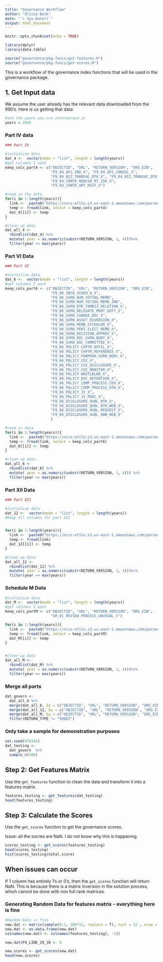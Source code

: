 ```yaml
---
title: "Governance Workflow"
author: "Olivia Beck"
date: "`r Sys.Date()`"
output: html_document
---
```


```r
knitr::opts_chunk$set(echo = TRUE)

library(dplyr)
library(data.table)

source("governance/pkg-funcs/get-features.R")
source("governance/pkg-funcs/get-scores.R")

```

This is a workflow of the governance index functions that will be used in the governance package. 

## 1. Get Input data 

We assume the user already has the relevant data downloaded from the 990's. Here is us getting that data: 

```r
#set the years you are interesteed in
years = 2018

```


### Part IV data 

```r
### Part IV 

#initialize data
dat_4 <-  vector(mode = "list", length = length(years))
#get columns I want 
keep_cols_part4 <- c("OBJECTID", "URL", "RETURN_VERSION", "ORG_EIN", 
                     "F9_04_AFS_IND_X", "F9_04_AFS_CONSOL_X",
                     "F9_04_BIZ_TRANSAC_DTK_X", "F9_04_BIZ_TRANSAC_DTK_FAM_X", "F9_04_BIZ_TRANSAC_DTK_ENTITY_X",
                     "F9_04_CONTR_NONCSH_MT_25K_X", 
                     "F9_04_CONTR_ART_HIST_X")

#read in the data
for(i in 1:length(years)){
  link <-  paste0("https://nccs-efile.s3.us-east-1.amazonaws.com/parsed/F9-P04-T00-REQUIRED-SCHEDULES-", years[i], ".csv")
  temp <- fread(link, select = keep_cols_part4) 
  dat_4[[i]] <- temp
}

#clean up data
dat_all_4 <- 
  rbindlist(dat_4) %>% 
  mutate( year = as.numeric(substr(RETURN_VERSION, 1, 4)))%>% 
  filter(year <= max(years))
```

### Part VI Data

```r
### Part VI 

#initialize data
dat_6 <-  vector(mode = "list", length = length(years))
#get columns I want 
keep_cols_part6 <- c("OBJECTID", "URL", "RETURN_VERSION", "ORG_EIN", 
                     "F9_06_INFO_SCHED_O_X", 
                     "F9_06_GVRN_NUM_VOTING_MEMB",
                     "F9_06_GVRN_NUM_VOTING_MEMB_IND", 
                     "F9_06_GVRN_DTK_FAMBIZ_RELATION_X", 
                     "F9_06_GVRN_DELEGATE_MGMT_DUTY_X",
                     "F9_06_GVRN_CHANGE_DOC_X", 
                     "F9_06_GVRN_ASSET_DIVERSION_X",
                     "F9_06_GVRN_MEMB_STCKHLDR_X", 
                     "F9_06_GVRN_PERS_ELECT_MEMB_X",
                     "F9_06_GVRN_DECISION_APPROV_X",
                     "F9_06_GVRN_DOC_GVRN_BODY_X",
                     "F9_06_GVRN_DOC_COMMITTEE_X",
                     "F9_06_POLICY_CHPTR_AFFIL_X",
                     "F9_06_POLICY_CHPTR_REFERENCE_X",
                     "F9_06_POLICY_FORM990_GVRN_BODY_X",
                     "F9_06_POLICY_COI_X",
                     "F9_06_POLICY_COI_DISCLOSURE_X",
                     "F9_06_POLICY_COI_MONITOR_X",
                     "F9_06_POLICY_WHSTLBLWR_X",
                     "F9_06_POLICY_DOC_RETENTION_X",
                     "F9_06_POLICY_COMP_PROCESS_CEO_X",
                     "F9_06_POLICY_COMP_PROCESS_OTH_X",
                     "F9_06_POLICY_JV_X",
                     "F9_06_POLICY_JV_PROC_X",
                     "F9_06_DISCLOSURE_AVBL_OTH_X",
                     "F9_06_DISCLOSURE_AVBL_OTH_WEB_X",
                     "F9_06_DISCLOSURE_AVBL_REQUEST_X",
                     "F9_06_DISCLOSURE_AVBL_OWN_WEB_X"
                     )

#read in data
for(i in 1:length(years)){
  link <-  paste0("https://nccs-efile.s3.us-east-1.amazonaws.com/parsed/F9-P06-T00-GOVERNANCE-", years[i], ".csv")
  temp <- fread(link, select = keep_cols_part6) 
  dat_6[[i]] <- temp
}

#clean up data
dat_all_6 <- 
  rbindlist(dat_6) %>% 
  mutate( year = as.numeric(substr(RETURN_VERSION, 1, 4))) %>% 
  filter(year <= max(years))
```


### Part XII Data

```r
### Part XII

#initialize data
dat_12 <-  vector(mode = "list", length = length(years))
#Keep all columns for part XII


for(i in 1:length(years)){
  link <-  paste0("https://nccs-efile.s3.us-east-1.amazonaws.com/parsed/F9-P12-T00-FINANCIAL-REPORTING-", years[i], ".csv")
  temp <- fread(link) 
  dat_12[[i]] <- temp
}

#clean up data
dat_all_12 <- 
  rbindlist(dat_12) %>% 
  mutate( year = as.numeric(substr(RETURN_VERSION, 1, 4)))%>% 
  filter(year <= max(years))


```

### Schedule M Data

```r
#initialize data
dat_M <-  vector(mode = "list", length = length(years))
#get columns I want 
keep_cols_partM <- c("OBJECTID", "URL", "RETURN_VERSION", "ORG_EIN", 
                     "SM_01_REVIEW_PROCESS_UNUSUAL_X")

for(i in 1:length(years)){
  link <-  paste0("https://nccs-efile.s3.us-east-1.amazonaws.com/parsed/SM-P01-T00-NONCASH-CONTRIBUTIONS-", years[i], ".csv")
  temp <- fread(link, select = keep_cols_partM) 
  dat_M[[i]] <- temp
}


#clean up data
dat_all_M <- 
  rbindlist(dat_M) %>% 
  mutate( year = as.numeric(substr(RETURN_VERSION, 1, 4)))%>% 
  filter(year <= max(years))
```


### Merge all parts 

```r
dat_govern <-
  dat_all_4 %>% 
  merge(dat_all_6, by = c("OBJECTID", "URL", "RETURN_VERSION", "ORG_EIN", "year")) %>% 
  merge(dat_all_12, by = c("OBJECTID", "URL", "RETURN_VERSION", "ORG_EIN", "year")) %>% 
  merge(dat_all_M, by = c("OBJECTID", "URL", "RETURN_VERSION", "ORG_EIN", "year")) %>% 
  filter(RETURN_TYPE != "990EZ")
```

### Only take a sample for demonstration purposes

```r
set.seed(978345)
dat_testing <- 
  dat_govern  %>% 
  sample_n(300)
```



## Step 2: Get Features Matrix 

Use the `get_features` function to clean the data and transform it into a features matrix. 

```r
features_testing <- get_features(dat_testing)
head(features_testing)
```


## Step 3: Calculate the Scores 

Use the `get_scores` function to get the governance scores. 

Issue: all the socres are NaN. I do not know why this is happening. 

```r
scores_testing <- get_scores(features_testing)
head(scores_testing)
hist(scores_testing$total.score)
```

## When issues can occur

If 1 column has entirely 1's or 0's, then the `get_scores` function will return NaN. This is because there is a matrix inversion in the solution process, which cannot be done with non full rank matrices. 

### Generating Random Data for features matrix - everything here is fine

```r
#Random Data is fine 
new.dat <- matrix(sample(0:1, 200*12, replace = T), ncol = 12 , nrow = 200)
new.dat <- as.data.frame(new.dat)
colnames(new.dat) <- colnames(features_testing[, -1])

new.dat$P4_LINE_29_30 <- 0

new.scores <- get_scores(new.dat)
head(new.scores)

```
